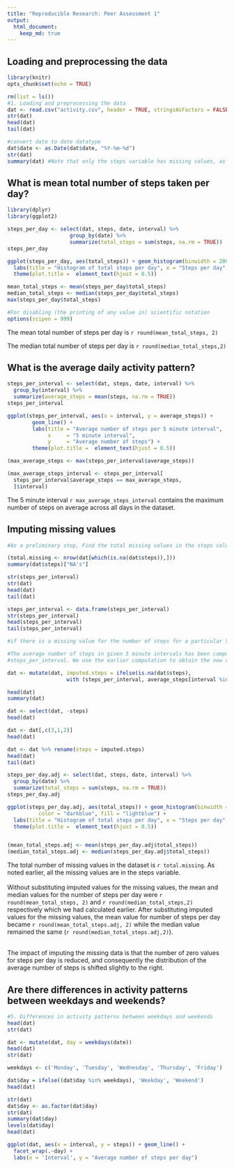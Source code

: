 ```yaml
---
title: "Reproducible Research: Peer Assessment 1"
output: 
  html_document:
    keep_md: true
---
```



## Loading and preprocessing the data
```r
library(knitr)
opts_chunk$set(echo = TRUE)
```

```r
rm(list = ls())
#1. Loading and preprocessing the data
dat <- read.csv("activity.csv", header = TRUE, stringsAsFactors = FALSE)
str(dat)
head(dat)
tail(dat)

#convert date to date datatype
dat$date <- as.Date(dat$date, "%Y-%m-%d")
str(dat)
summary(dat) #Note that only the steps variable has missing values, as denoted by the 2304 NA's.
```




## What is mean total number of steps taken per day?

```r

library(dplyr)
library(ggplot2)

steps_per_day <- select(dat, steps, date, interval) %>%
                    group_by(date) %>%
                    summarize(total_steps = sum(steps, na.rm = TRUE))
steps_per_day
```

```r
ggplot(steps_per_day, aes(total_steps)) + geom_histogram(binwidth = 2000, color = "darkblue", fill = "lightblue") +
  labs(title = "Histogram of total steps per day", x = "Steps per day", y = "Count") + 
  theme(plot.title =  element_text(hjust = 0.5))
```

```r
mean_total_steps <- mean(steps_per_day$total_steps)
median_total_steps <- median(steps_per_day$total_steps)
max(steps_per_day$total_steps)

#For disabling (the printing of any value in) scientific notation
options(scipen = 999)
```

The mean total number of steps per day is `r round(mean_total_steps, 2)` 

The median total number of steps per day is `r round(median_total_steps,2)`



## What is the average daily activity pattern?

```r
steps_per_interval <- select(dat, steps, date, interval) %>%
  group_by(interval) %>%
  summarize(average_steps = mean(steps, na.rm = TRUE))
steps_per_interval
```

```r
ggplot(steps_per_interval, aes(x = interval, y = average_steps)) + 
        geom_line() +
        labs(title = "Average number of steps per 5 minute interval",
             x     = "5 minute interval",
             y     = "Average number of steps") +
        theme(plot.title =  element_text(hjust = 0.5))
```

```r
(max_average_steps <- max(steps_per_interval$average_steps))

(max_average_steps_interval <- steps_per_interval[
  steps_per_interval$average_steps == max_average_steps,
  ]$interval)
```

The 5 minute interval `r max_average_steps_interval` contains the maximum number of steps on average across all days in the dataset.





## Imputing missing values

```r
#As a preliminary step, Find the total missing values in the steps column in two different ways which serves to validate the result

(total.missing <- nrow(dat[which(is.na(dat$steps)),]))
summary(dat$steps)["NA's"]
```

```r
str(steps_per_interval)
str(dat)  
head(dat)
tail(dat)

steps_per_interval <- data.frame(steps_per_interval)
str(steps_per_interval)
head(steps_per_interval)
tail(steps_per_interval)

#if there is a missing value for the number of steps for a particular 5 minute interval on a specific date, then we fill in the missing value with the average number of steps in that 5 minute interval. For values of number of steps that are not missing we keep them as they are.

#The average number of steps in given 5 minute intervals has been computed above when we computed the variable
#steps_per_interval. We use the earlier computation to obtain the new required result.

dat <- mutate(dat, imputed.steps = ifelse(is.na(dat$steps),
                   with (steps_per_interval, average_steps[interval %in% dat$steps]), dat$steps))

head(dat)
summary(dat)

dat <- select(dat, -steps)
head(dat)

dat <- dat[,c(3,1,2)]
head(dat)

dat <- dat %>% rename(steps = imputed.steps)
head(dat)
tail(dat)

steps_per_day.adj <- select(dat, steps, date, interval) %>%
  group_by(date) %>%
  summarize(total_steps = sum(steps, na.rm = TRUE))
steps_per_day.adj
```

```r
ggplot(steps_per_day.adj, aes(total_steps)) + geom_histogram(binwidth = 2000, 
          color = "darkblue", fill = "lightblue") +
  labs(title = "Histogram of total steps per day", x = "Steps per day", y = "Count") + 
  theme(plot.title =  element_text(hjust = 0.5))


(mean_total_steps.adj <- mean(steps_per_day.adj$total_steps))
(median_total_steps.adj <- median(steps_per_day.adj$total_steps))

```

The total number of missing values in the dataset is `r total.missing`. As noted earlier, all the missing values are in the steps variable.<br/><br/>
Without substituting imputed values for the missing values, the mean and median values for the number of steps per day were `r round(mean_total_steps, 2)` and `r round(median_total_steps,2)` respectively which we had calculated earlier. After substituting imputed values for the missing values, the mean value for number of steps per day became `r round(mean_total_steps.adj, 2)` while the median value remained the same (`r round(median_total_steps.adj,2)`).<br/><br/>

The impact of imputing the missing data is that the number of zero values for steps per day is reduced, and consequently the distribution of the average number of steps is shifted slightly to the right.


## Are there differences in activity patterns between weekdays and weekends?
```r
#5. Differences in activity patterns between weekdays and weekends
head(dat)
str(dat)

dat <- mutate(dat, day = weekdays(date))
head(dat)
str(dat)

weekdays <- c('Monday', 'Tuesday', 'Wednesday', 'Thursday', 'Friday')

dat$day = ifelse((dat$day %in% weekdays), 'Weekday', 'Weekend')
head(dat)

str(dat)
dat$day <- as.factor(dat$day)
str(dat)
summary(dat$day)
levels(dat$day)
head(dat)
```

```r
ggplot(dat, aes(x = interval, y = steps)) + geom_line() +
  facet_wrap(.~day) +
  labs(x = 'Interval', y = "Average number of steps per day")
```


